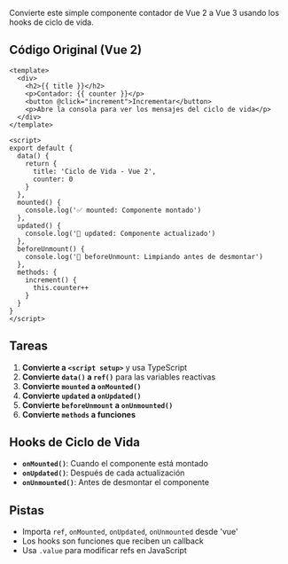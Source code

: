 Convierte este simple componente contador de Vue 2 a Vue 3 usando los hooks de ciclo de vida.

## Código Original (Vue 2)

```vue
<template>
  <div>
    <h2>{{ title }}</h2>
    <p>Contador: {{ counter }}</p>
    <button @click="increment">Incrementar</button>
    <p>Abre la consola para ver los mensajes del ciclo de vida</p>
  </div>
</template>

<script>
export default {
  data() {
    return {
      title: 'Ciclo de Vida - Vue 2',
      counter: 0
    }
  },
  mounted() {
    console.log('✅ mounted: Componente montado')
  },
  updated() {
    console.log('🔄 updated: Componente actualizado')
  },
  beforeUnmount() {
    console.log('🧹 beforeUnmount: Limpiando antes de desmontar')
  },
  methods: {
    increment() {
      this.counter++
    }
  }
}
</script>
```

## Tareas

1. **Convierte a `<script setup>`** y usa TypeScript
2. **Convierte `data()` a `ref()`** para las variables reactivas
3. **Convierte `mounted` a `onMounted()`**
4. **Convierte `updated` a `onUpdated()`**
5. **Convierte `beforeUnmount` a `onUnmounted()`**
6. **Convierte `methods` a funciones**

## Hooks de Ciclo de Vida

- **`onMounted()`**: Cuando el componente está montado
- **`onUpdated()`**: Después de cada actualización
- **`onUnmounted()`**: Antes de desmontar el componente

## Pistas

- Importa `ref`, `onMounted`, `onUpdated`, `onUnmounted` desde 'vue'
- Los hooks son funciones que reciben un callback
- Usa `.value` para modificar refs en JavaScript
